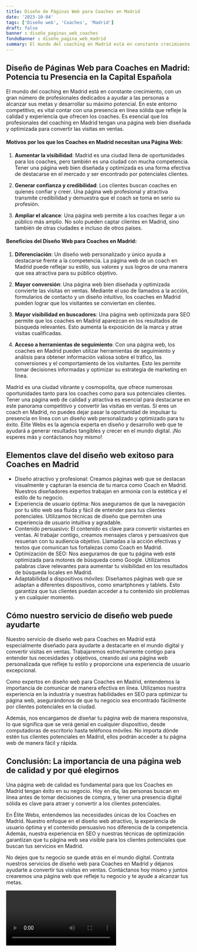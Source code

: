 ```yaml
---
title: Diseño de Páginas Web para Coaches en Madrid
date: '2023-10-04'
tags: ['Diseño web', 'Coaches', 'Madrid']
draft: false
banner : diseño_paginas_web_coaches
fondoBanner : diseño_pagina_web_madrid
summary: El mundo del coaching en Madrid está en constante crecimiento, con un gran número de profesionales dedicados a ayudar a las personas a alcanzar sus metas y desarrollar su máximo potencial. En este entorno competitivo, es vital contar con una presencia en línea sólida que refleje la calidad y experiencia que ofrecen los coaches. Es esencial que los profesionales del coaching en Madrid tengan una página web bien diseñada y optimizada para convertir las visitas en ventas.
---
```


## Diseño de Páginas Web para Coaches en Madrid: Potencia tu Presencia en la Capital Española

El mundo del coaching en Madrid está en constante crecimiento, con un gran número de profesionales dedicados a ayudar a las personas a alcanzar sus metas y desarrollar su máximo potencial. En este entorno competitivo, es vital contar con una presencia en línea sólida que refleje la calidad y experiencia que ofrecen los coaches. Es esencial que los profesionales del coaching en Madrid tengan una página web bien diseñada y optimizada para convertir las visitas en ventas.

#### Motivos por los que los Coaches en Madrid necesitan una Página Web:

1. **Aumentar la visibilidad**: Madrid es una ciudad llena de oportunidades para los coaches, pero también es una ciudad con mucha competencia. Tener una página web bien diseñada y optimizada es una forma efectiva de destacarse en el mercado y ser encontrado por potenciales clientes.

2. **Generar confianza y credibilidad**: Los clientes buscan coaches en quienes confiar y creer. Una página web profesional y atractiva transmite credibilidad y demuestra que el coach se toma en serio su profesión.

3. **Ampliar el alcance**: Una página web permite a los coaches llegar a un público más amplio. No solo pueden captar clientes en Madrid, sino también de otras ciudades e incluso de otros países.

#### Beneficios del Diseño Web para Coaches en Madrid:

1. **Diferenciación**: Un diseño web personalizado y único ayuda a destacarse frente a la competencia. La página web de un coach en Madrid puede reflejar su estilo, sus valores y sus logros de una manera que sea atractiva para su público objetivo.

2. **Mayor conversión**: Una página web bien diseñada y optimizada convierte las visitas en ventas. Mediante el uso de llamados a la acción, formularios de contacto y un diseño intuitivo, los coaches en Madrid pueden lograr que los visitantes se conviertan en clientes.

3. **Mayor visibilidad en buscadores**: Una página web optimizada para SEO permite que los coaches en Madrid aparezcan en los resultados de búsqueda relevantes. Esto aumenta la exposición de la marca y atrae visitas cualificadas.

4. **Acceso a herramientas de seguimiento**: Con una página web, los coaches en Madrid pueden utilizar herramientas de seguimiento y análisis para obtener información valiosa sobre el tráfico, las conversiones y el comportamiento de los visitantes. Esto les permite tomar decisiones informadas y optimizar su estrategia de marketing en línea.

Madrid es una ciudad vibrante y cosmopolita, que ofrece numerosas oportunidades tanto para los coaches como para sus potenciales clientes. Tener una página web de calidad y atractiva es esencial para destacarse en este panorama competitivo y convertir las visitas en ventas. Si eres un coach en Madrid, no puedes dejar pasar la oportunidad de impulsar tu presencia en línea con un diseño web personalizado y optimizado para tu éxito. Élite Webs es la agencia experta en diseño y desarrollo web que te ayudará a generar resultados tangibles y crecer en el mundo digital. ¡No esperes más y contáctanos hoy mismo!

<GifSeo />

<Cta />

## Elementos clave del diseño web exitoso para Coaches en Madrid

- Diseño atractivo y profesional: Creamos páginas web que se destacan visualmente y capturan la esencia de tu marca como Coach en Madrid. Nuestros diseñadores expertos trabajan en armonía con la estética y el estilo de tu negocio.
- Experiencia de usuario óptima: Nos aseguramos de que la navegación por tu sitio web sea fluida y fácil de entender para tus clientes potenciales. Utilizamos técnicas de diseño que permiten una experiencia de usuario intuitiva y agradable.
- Contenido persuasivo: El contenido es clave para convertir visitantes en ventas. Al trabajar contigo, creamos mensajes claros y persuasivos que resuenan con tu audiencia objetivo. Llamadas a la acción efectivas y textos que comunican tus fortalezas como Coach en Madrid.
- Optimización de SEO: Nos aseguramos de que tu página web esté optimizada para motores de búsqueda como Google. Utilizamos palabras clave relevantes para aumentar tu visibilidad en los resultados de búsqueda locales en Madrid.
- Adaptabilidad a dispositivos móviles: Diseñamos páginas web que se adaptan a diferentes dispositivos, como smartphones y tablets. Esto garantiza que tus clientes puedan acceder a tu contenido sin problemas y en cualquier momento.

## Cómo nuestro servicio de diseño web puede ayudarte

Nuestro servicio de diseño web para Coaches en Madrid está especialmente diseñado para ayudarte a destacarte en el mundo digital y convertir visitas en ventas. Trabajaremos estrechamente contigo para entender tus necesidades y objetivos, creando así una página web personalizada que refleje tu estilo y proporcione una experiencia de usuario excepcional.

Como expertos en diseño web para Coaches en Madrid, entendemos la importancia de comunicar de manera efectiva en línea. Utilizamos nuestra experiencia en la industria y nuestras habilidades en SEO para optimizar tu página web, asegurándonos de que tu negocio sea encontrado fácilmente por clientes potenciales en la ciudad.

Además, nos encargamos de diseñar tu página web de manera responsiva, lo que significa que se verá genial en cualquier dispositivo, desde computadoras de escritorio hasta teléfonos móviles. No importa dónde estén tus clientes potenciales en Madrid, ellos podrán acceder a tu página web de manera fácil y rápida.

## Conclusión: La importancia de una página web de calidad y por qué elegirnos

Una página web de calidad es fundamental para que los Coaches en Madrid tengan éxito en su negocio. Hoy en día, las personas buscan en línea antes de tomar decisiones de compra, y tener una presencia digital sólida es clave para atraer y convertir a los clientes potenciales.

En Élite Webs, entendemos las necesidades únicas de los Coaches en Madrid. Nuestro enfoque en el diseño web atractivo, la experiencia de usuario óptima y el contenido persuasivo nos diferencia de la competencia. Además, nuestra experiencia en SEO y nuestras técnicas de optimización garantizan que tu página web sea visible para los clientes potenciales que buscan tus servicios en Madrid.

No dejes que tu negocio se quede atrás en el mundo digital. Contrata nuestros servicios de diseño web para Coaches en Madrid y déjanos ayudarte a convertir tus visitas en ventas. Contáctanos hoy mismo y juntos crearemos una página web que refleje tu negocio y te ayude a alcanzar tus metas.

<Video />

<CtaBot job='Coaches' city='Madrid'/>

<Gmaps query='Madrid+españa+maps' />